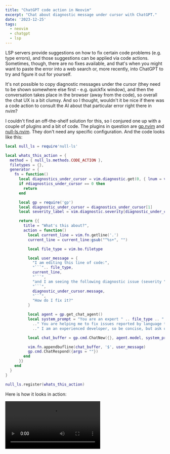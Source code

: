 ```yaml
---
title: "ChatGPT code action in Neovim"
excerpt: "Chat about diagnostic message under cursor with ChatGPT."
date: '2023-12-25'
tags:
  - neovim
  - chatgpt
  - lsp
---
```


LSP servers provide suggestions on how to fix certain code problems (e.g. type errors), and those suggestions can be applied via code actions. Sometimes, though, there are no fixes available, and that's when you might want to paste the error into a web search or, more recently, into ChatGPT to try and figure it out for yourself.

It's not possible to copy diagnostic messages under the cursor (they need to be shown somewhere else first - e.g. quickfix window), and then the conversation takes place in the browser (away from the code), so overall the chat UX is a bit clumsy. And so I thought, wouldn't it be nice if there was a code action to consult the AI about that particular error right there in nvim?

I couldn't find an off-the-shelf solution for this, so I conjured one up with a couple of plugins and a bit of code. The plugins in question are [gp.nvim](https://github.com/Robitx/gp.nvim) and [null-ls.nvim](https://github.com/jose-elias-alvarez/null-ls.nvim). They don't need any specific configuration. And the code looks like this:

```lua
local null_ls = require'null-ls'

local whats_this_action = {
  method = { null_ls.methods.CODE_ACTION },
  filetypes = {},
  generator = {
    fn = function()
      local diagnostics_under_cursor = vim.diagnostic.get(0, { lnum = vim.fn.line('.') - 1 })
      if #diagnostics_under_cursor == 0 then
        return
      end

      local gp = require('gp')
      local diagnostic_under_cursor = diagnostics_under_cursor[1]
      local severity_label = vim.diagnostic.severity[diagnostic_under_cursor.severity]

      return {{
        title = "What's this about?",
        action = function()
          local current_line = vim.fn.getline('.')
          current_line = current_line:gsub("^%s+", "")

          local file_type = vim.bo.filetype

          local user_message = {
            "I am editing this line of code:",
            "```".. file_type,
            current_line,
            "```",
            "and I am seeing the following diagnostic issue (severity ".. severity_label ..") reported by the language tooling:",
            "```",
            diagnostic_under_cursor.message,
            "```",
            "How do I fix it?"
          }

          local agent = gp.get_chat_agent()
          local system_prompt = "You are an expert " .. file_type .. " developer."
            .." You are helping me to fix issues reported by language tooling."
            .." I am an experienced developer, so be concise, but ask questions if necessary."

          local chat_buffer = gp.cmd.ChatNew({}, agent.model, system_prompt)

          vim.fn.appendbufline(chat_buffer, '$', user_message)
          gp.cmd.ChatRespond({args = ""})
        end
      }}
    end
  }
}

null_ls.register(whats_this_action)
```

Here is how it looks in action:

<video controls src='/assets/blog/chatgpt_codeaction/demo_whats_this_about.mp4' />

